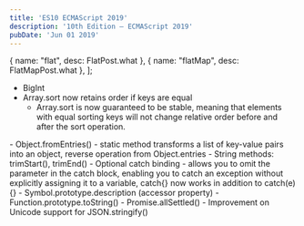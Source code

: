 ```yaml
---
title: 'ES10 ECMAScript 2019'
description: '10th Edition – ECMAScript 2019'
pubDate: 'Jun 01 2019'
---
```


  { name: "flat", desc: FlatPost.what },
  { name: "flatMap", desc: FlatMapPost.what },
];

- BigInt
- Array.sort now retains order if keys are equal
  - Array.sort is now guaranteed to be stable, meaning that elements with equal sorting keys will not change relative order before and after the sort operation.
<Methods label={transformMethodsLabel} list={transformMethods} />
- Object.fromEntries()
  - static method transforms a list of key-value pairs into an object, reverse operation from Object.entries
- String methods: trimStart(), trimEnd()
- Optional catch binding
  - allows you to omit the parameter in the catch block, enabling you to catch an exception without explicitly assigning it to a variable, catch{} now works in addition to catch(e){}
- Symbol.prototype.description (accessor property)
- Function.prototype.toString()
- Promise.allSettled()
- Improvement on Unicode support for JSON.stringify()
